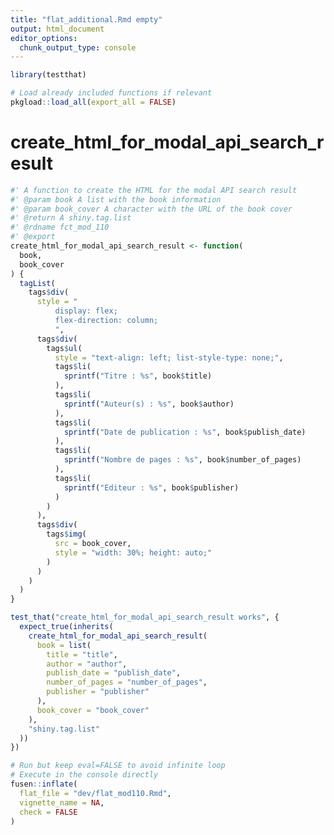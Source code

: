 ```yaml
---
title: "flat_additional.Rmd empty"
output: html_document
editor_options: 
  chunk_output_type: console
---
```


```r
library(testthat)
```

```r
# Load already included functions if relevant
pkgload::load_all(export_all = FALSE)
```
  
# create_html_for_modal_api_search_result
    
```r
#' A function to create the HTML for the modal API search result
#' @param book A list with the book information
#' @param book_cover A character with the URL of the book cover
#' @return A shiny.tag.list
#' @rdname fct_mod_110
#' @export
create_html_for_modal_api_search_result <- function(
  book,
  book_cover
) {
  tagList(
    tags$div(
      style = "
          display: flex;
          flex-direction: column;
          ",
      tags$div(
        tags$ul(
          style = "text-align: left; list-style-type: none;",
          tags$li(
            sprintf("Titre : %s", book$title)
          ),
          tags$li(
            sprintf("Auteur(s) : %s", book$author)
          ),
          tags$li(
            sprintf("Date de publication : %s", book$publish_date)
          ),
          tags$li(
            sprintf("Nombre de pages : %s", book$number_of_pages)
          ),
          tags$li(
            sprintf("Editeur : %s", book$publisher)
          )
        )
      ),
      tags$div(
        tags$img(
          src = book_cover,
          style = "width: 30%; height: auto;"
        )
      )
    )
  )
}
```
 
```r
test_that("create_html_for_modal_api_search_result works", {
  expect_true(inherits(
    create_html_for_modal_api_search_result(
      book = list(
        title = "title",
        author = "author",
        publish_date = "publish_date",
        number_of_pages = "number_of_pages",
        publisher = "publisher"
      ),
      book_cover = "book_cover"
    ),
    "shiny.tag.list"
  ))
})
```
    
  
```r
# Run but keep eval=FALSE to avoid infinite loop
# Execute in the console directly
fusen::inflate(
  flat_file = "dev/flat_mod110.Rmd",
  vignette_name = NA,
  check = FALSE
)
```

